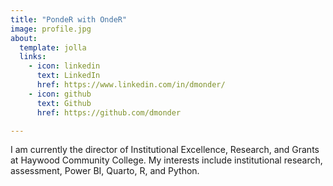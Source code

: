 ```yaml
---
title: "PondeR with OndeR"
image: profile.jpg
about:
  template: jolla
  links:
    - icon: linkedin
      text: LinkedIn
      href: https://www.linkedin.com/in/dmonder/
    - icon: github
      text: Github
      href: https://github.com/dmonder

---
```


I am currently the director of Institutional Excellence, Research, and Grants at Haywood Community College. My interests include institutional research, assessment, Power BI, Quarto, R, and Python.
